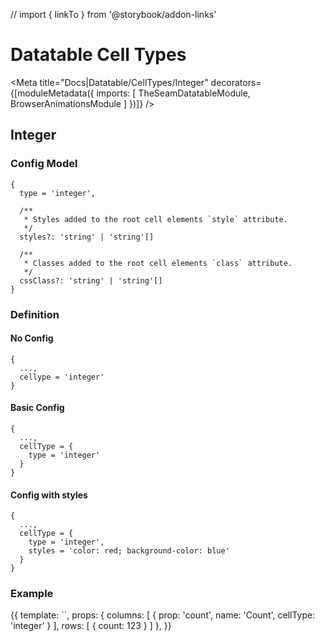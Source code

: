 // import { linkTo } from '@storybook/addon-links'



# Datatable Cell Types

<Meta title="Docs|Datatable/CellTypes/Integer" decorators={[moduleMetadata({
  imports: [
    TheSeamDatatableModule,
    BrowserAnimationsModule
  ]
})]} />

## Integer

### Config Model

```
{
  type = 'integer',

  /**
   * Styles added to the root cell elements `style` attribute.
   */
  styles?: 'string' | 'string'[]

  /**
   * Classes added to the root cell elements `class` attribute.
   */
  cssClass?: 'string' | 'string'[]
}
```

### Definition

#### No Config

```
{
  ...,
  cellype = 'integer'
}
```

#### Basic Config
```
{
  ...,
  cellType = {
    type = 'integer'
  }
}
```

#### Config with styles
```
{
  ...,
  cellType = {
    type = 'integer',
    styles = 'color: red; background-color: blue'
  }
}
```

### Example

<Preview>
  <Story name="Basic" height="150px">
    {{
      template: `<seam-datatable class="vw-100 vh-100" [columns]="columns" [rows]="rows"></seam-datatable>`,
      props: {
        columns: [
          { prop: 'count', name: 'Count', cellType: 'integer' }
        ],
        rows: [
          { count: 123 }
        ]
      },
    }}
  </Story>
</Preview>
